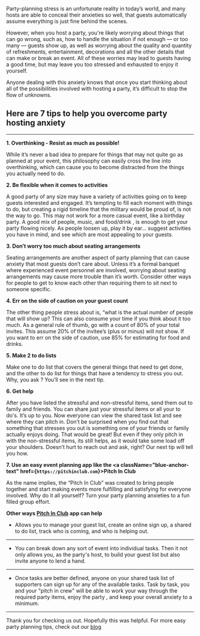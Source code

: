 <BlogImage  />
<BlogInfo  />

Party-planning stress is an unfortunate reality in today’s world, and many hosts are able to conceal 
their anxieties so well,  that guests automatically assume everything is just fine behind the scenes.

However, when you host a party, you're likely worrying about things that can go wrong, such as,  how to 
handle the situation if not enough ― or too many ― guests show up, as well as worrying about the quality
and quantity of refreshments, entertainment, decorations and all the other details that can make or break an event. 
All of these worries may    lead to guests having a good time, but may leave you too stressed and exhausted to 
enjoy it yourself.

Anyone dealing with this anxiety knows that once you start thinking about all of the possibilities involved 
with hosting a party, it’s difficult to stop the flow of unknowns.

<MobileAd />

## Here are 7 tips to help you overcome party hosting anxiety
---
**1. Overthinking - Resist as much as possible!** 

While it’s never a bad idea to prepare for things that may not quite go as planned at your event, 
this philosophy can easily cross the line into overthinking, which can cause you to become 
distracted from the things you actually need to do.
        
**2. Be flexible when it comes to activities** 

A good party of any size may have a variety of activities going on to keep guests interested 
and engaged. It’s tempting to fill each moment with things to do, but creating a rigid timeline 
that the military would be proud of, is not the way to go. This may not work for a more casual 
event, like a birthday party. A good mix of people, music, and food/drink , is enough to get 
your party flowing nicely. As people loosen up, play it by ear... suggest activities you have 
in mind, and see which are most appealing to your guests.

**3. Don’t worry too much about seating arrangements**

Seating arrangements are another aspect of party planning that can cause anxiety that most guests 
don’t care about. Unless it’s a formal banquet where experienced event personnel are involved, 
worrying about seating arrangements may cause more trouble than it’s worth. Consider other ways 
for people to get to know each other than requiring them to sit next to someone specific.
    
<MobileAd />

**4. Err on the side of caution on your guest count** 

The other thing people stress about is, “what is the actual number of people that will show up? 
This can also consume your time if you think about it too much. As a general rule of thumb, go 
with a count of  80% of your total invites. This assume  20% of the invitee’s (plus or minus) 
will not show. If you want to err on the side of caution, use 85% for estimating for food and drinks.

**5. Make 2 to do lists**

Make one to do list that covers the general things that need to get done, and the other to do list 
for things that have a tendency to stress you out. Why, you ask ? You’ll see in the next tip.

**6. Get help**

After you have listed the stressful and non-stressful items, send them out to family and friends. You 
can share just your stressful items or all your to do's. It’s up to you. Now everyone can view the 
shared task list and see where they can pitch in.  Don’t be surprised when you find out that something 
that stresses you out  is something one of your friends or family actually enjoys doing. That would be 
great!  But even if they only pitch in with the non-stressful items, its still helps, as it would take 
some load off your shoulders. Doesn’t hurt to reach out and ask, right? Our next tip will tell you how. 

**7. Use an easy event planning app like the <a className="blue-anchor-text" href={`https://pitchinclub.com`}>Pitch In Club</a>**                                                        

As the name implies, the “Pitch In Club”  was created to bring people together and start making events 
more fulfilling and satisfying for everyone involved. Why do it all yourself? Turn your party planning 
anxieties to a fun filled group effort.
    
<MobileAd />

**Other ways [Pitch In Club](https://pitchinclub.com) app can help** 
    
- Allows you to manage  your guest list, create an online sign up, a shared to do list, track who is coming, and who is helping out. 
---    
- You can break down any sort of event  into individual tasks. Then it not only allows you, as the
party's host, to build your guest list but also invite anyone to lend a hand.
---    
- Once tasks are better defined, anyone on your shared task list of supporters can sign up for any of the available tasks.
Task by task, you and your "pitch in crew" will be able to work your way through the required party items, enjoy the party , and keep your overall 
anxiety to a minimum.
---
Thank you for checking us out. Hopefully this was helpful. For more easy party planning tips, check out our 
[blog](https://pitchinclub.com/blog/list/1)

<MobileAd />